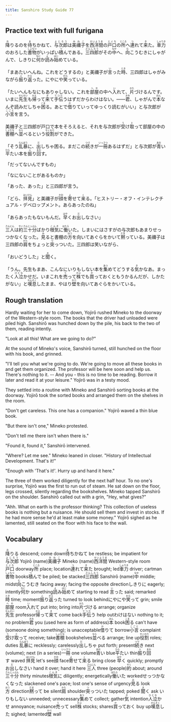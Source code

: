 ```yaml
---
title: Sanshiro Study Guide 77
---
```


## Practice text with full furigana

<p>
<ruby><rb>降</rb><rt>お</rt></ruby>りるのを<ruby><rb>待</rb><rt>ま</rt></ruby>ちかねて、<ruby><rb>与次郎</rb><rt>よじろう</rt></ruby>は<ruby><rb>美禰子</rb><rt>みねこ</rt></ruby>を<ruby><rb>西洋間</rb><rt>せいようま</rt></ruby>の<ruby><rb>戸口</rb><rt>とぐち</rt></ruby>の<ruby><rb>所</rb><rt>ところ</rt></ruby>へ<ruby><rb>連</rb><rt>つ</rt></ruby>れて<ruby><rb>来</rb><rt>き</rt></ruby>た。<ruby><rb>車力</rb><rt>しゃりき</rt></ruby>のおろした<ruby><rb>書物</rb><rt>しょもつ</rt></ruby>がいっぱい<ruby><rb>積</rb><rt>つ</rt></ruby>んである。<ruby><rb>三四郎</rb><rt>さんしろう</rt></ruby>がその<ruby><rb>中</rb><rt>なか</rt></ruby>へ、<ruby><rb>向</rb><rt>む</rt></ruby>こうむきにしゃがんで、しきりに<ruby><rb>何</rb><rt>なに</rt></ruby>か<ruby><rb>読</rb><rt>よ</rt></ruby>み<ruby><rb>始</rb><rt>はじ</rt></ruby>めている。
</p>

<p>
「まあたいへんね。これをどうするの」と美禰子が<ruby><rb>言</rb><rt>い</rt></ruby>った<ruby><rb>時</rb><rt>とき</rt></ruby>、三四郎はしゃがみながら<ruby><rb>振</rb><rt>ふ</rt></ruby>り<ruby><rb>返</rb><rt>かえ</rt></ruby>った。にやにや<ruby><rb>笑</rb><rt>わら</rt></ruby>っている。
</p>

<p>
「たいへんもなにもありゃしない。これを<ruby><rb>部屋</rb><rt>へや</rt></ruby>の中へ<ruby><rb>入</rb><rt>い</rt></ruby>れて、<ruby><rb>片</rb><rt>かた</rt></ruby>づけるんです。いまに<ruby><rb>先生</rb><rt>せんせい</rt></ruby>も<ruby><rb>帰</rb><rt>かえ</rt></ruby>って<ruby><rb>来</rb><rt>き</rt></ruby>て<ruby><rb>手伝</rb><rt>てつだ</rt></ruby>うはずだからわけはない。――<ruby><rb>君</rb><rt>きみ</rt></ruby>、しゃがんで<ruby><rb>本</rb><rt>ほん</rt></ruby>なんぞ読みだしちゃ<ruby><rb>困</rb><rt>こま</rt></ruby>る。あとで<ruby><rb>借</rb><rt>か</rt></ruby>りていってゆっくり読むがいい」と与次郎が<ruby><rb>小言</rb><rt>こごと</rt></ruby>を言う。
</p>

<p>
美禰子と三四郎が戸口で本をそろえると、それを与次郎が<ruby><rb>受</rb><rt>う</rt></ruby>け<ruby><rb>取</rb><rt>と</rt></ruby>って部屋の中の<ruby><rb>書棚</rb><rt>しょだな</rt></ruby>へ<ruby><rb>並</rb><rt>なら</rt></ruby>べるという<ruby><rb>役割</rb><rt>やくわり</rt></ruby>ができた。
</p>

<p>
「そう<ruby><rb>乱暴</rb><rt>らんぼう</rt></ruby>に、<ruby><rb>出</rb><rt>だ</rt></ruby>しちゃ困る。まだこの<ruby><rb>続</rb><rt>つづ</rt></ruby>きが<ruby><rb>一冊</rb><rt>いっさつ</rt></ruby>あるはずだ」と与次郎が<ruby><rb>青</rb><rt>あお</rt></ruby>い<ruby><rb>平</rb><rt>ひら</rt></ruby>たい本を<ruby><rb>振</rb><rt>ふ</rt></ruby>り<ruby><rb>回</rb><rt>まわ</rt></ruby>す。
</p>

「だってないんですもの」

「なにないことがあるものか」

「あった、あった」と三四郎が言う。

<p>
「どら、<ruby><rb>拝見</rb><rt>はいけん</rt></ruby>」と美禰子が<ruby><rb>顔</rb><rt>かお</rt></ruby>を<ruby><rb>寄</rb><rt>よ</rt></ruby>せて<ruby><rb>来</rb><rt>く</rt></ruby>る。「ヒストリー・オフ・インテレクチュアル・デベロップメント。あらあったのね」
</p>

<p>
「あらあったもないもんだ。<ruby><rb>早</rb><rt>はや</rt></ruby>くお<ruby><rb>出</rb><rt>だ</rt></ruby>しなさい」
</p>

<p>
<ruby><rb>三人</rb><rt>さんにん</rt></ruby>は<ruby><rb>約</rb><rt>やく</rt></ruby><ruby><rb>三十分</rb><rt>さんじっぷん</rt></ruby>ばかり<ruby><rb>根気</rb><rt>こんき</rt></ruby>に<ruby><rb>働</rb><rt>はたら</rt></ruby>いた。しまいにはさすがの与次郎もあまりせっつかなくなった。<ruby><rb>見</rb><rt>み</rt></ruby>ると書棚の<ruby><rb>方</rb><rt>ほう</rt></ruby>を向いてあぐらをかいて<ruby><rb>黙</rb><rt>だま</rt></ruby>っている。美禰子は三四郎の<ruby><rb>肩</rb><rt>かた</rt></ruby>をちょっと<ruby><rb>突</rb><rt>つ</rt></ruby>っついた。三四郎は笑いながら、
</p>

<p>
「おいどうした」と<ruby><rb>聞</rb><rt>き</rt></ruby>く。
</p>

<p>
「うん。先生もまあ、こんなにいりもしない本を<ruby><rb>集</rb><rt>あつ</rt></ruby>めてどうする<ruby><rb>気</rb><rt>き</rt></ruby>かなあ。まったく<ruby><rb>人泣</rb><rt>ひとな</rt></ruby>かせだ。いまこれを<ruby><rb>売</rb><rt>う</rt></ruby>って<ruby><rb>株</rb><rt>かぶ</rt></ruby>でも<ruby><rb>買</rb><rt>か</rt></ruby>っておくともうかるんだが、しかたがない」と<ruby><rb>嘆息</rb><rt>かんそく</rt></ruby>したまま、やはり<ruby><rb>壁</rb><rt>かべ</rt></ruby>を向いてあぐらをかいている。
</p>


## Rough translation

Hardly waiting for her to come down, Yojirō rushed Mineko to the doorway of the Western-style room. The books that the driver had unloaded were piled high. Sanshirō was hunched down by the pile, his back to the two of them, reading intently.

"Look at all this! What are we going to do?"

At the sound of Mineko's voice, Sanshirō turned, still hunched on the floor with his book, and grinned. 

"I'll tell you what we're going to do. We're going to move all these books in and get them organized. The professor will be here soon and help us. There's nothing to it. -- And you - this is no time to be reading. Borrow it later and read it at your leisure." Yojirō was in a testy mood.

They settled into a routine with Mineko and Sanshirō sorting books at the doorway. Yojirō took the sorted books and arranged them on the shelves in the room.

"Don't get careless. This one has a companion." Yojirō waved a thin blue book.

"But there isn't one," Mineko protested.

"Don't tell me there isn't when there is."

"Found it, found it," Sanshirō intervened.

"Where? Let me see." Mineko leaned in closer. "History of Intellectual Development. That's it!"

"Enough with 'That's it!'. Hurry up and hand it here."

The three of them worked diligently for the next half hour. To no one's surprise, Yojirō was the first to run out of steam. He sat down on the floor, legs crossed, silently regarding the bookshelves. Mineko tapped Sanshirō on the shoulder. Sanshirō called out with a grin, "Hey, what gives?"

"Ahh. What on earth is the professor thinking? This collection of useless books is nothing but a nuisance. He should sell them and invest in stocks. If he had more sense he'd at least make some money." Yojirō sighed as he lamented, still seated on the floor with his face to the wall.           


## Vocabulary

<p>
<span class="vocabstudy"><ruby><rb>降</rb><rt>お</rt></ruby>りる&nbsp;descend; come down</span><span class="vocabstudy"><ruby><rb>待</rb><rt>ま</rt></ruby>ちかねて&nbsp;be restless; be impatient for</span><span class="vocabstudy"><ruby><rb>与次郎</rb><rt>よじろう</rt></ruby>&nbsp;Yojirō (name)</span><span class="vocabstudy"><ruby><rb>美禰子</rb><rt>みねこ</rt></ruby>&nbsp;Mineko (name)</span><span class="vocabstudy"><ruby><rb>西洋間</rb><rt>せいようま</rt></ruby>&nbsp;Western-style room</span><span class="vocabstudy"><ruby><rb>戸口</rb><rt>とぐち</rt></ruby>&nbsp;doorway</span><span class="vocabstudy"><ruby><rb>所</rb><rt>ところ</rt></ruby>&nbsp;place; location</span><span class="vocabstudy"><ruby><rb>連</rb><rt>つ</rt></ruby>れて<ruby><rb>来</rb><rt>き</rt></ruby>た&nbsp;brought; led</span><span class="vocabstudy"><ruby><rb>車力</rb><rt>しゃりき</rt></ruby>&nbsp;driver; cartman</span><span class="vocabstudy"><ruby><rb>書物</rb><rt>しょもつ</rt></ruby>&nbsp;books</span><span class="vocabstudy"><ruby><rb>積</rb><rt>つ</rt></ruby>んで&nbsp;be piled; be stacked</span><span class="vocabstudy"><ruby><rb>三四郎</rb><rt>さんしろう</rt></ruby>&nbsp;Sanshirō (name)</span><span class="vocabstudy"><ruby><rb>中</rb><rt>なか</rt></ruby>&nbsp;middle; midst</span><span class="vocabstudy"><ruby><rb>向</rb><rt>む</rt></ruby>こうむき&nbsp;facing away; facing the opposite direction</span><span class="vocabstudy">しきりに&nbsp;eagerly; intently</span><span class="vocabstudy"><ruby><rb>何</rb><rt>なに</rt></ruby>か&nbsp;something</span><span class="vocabstudy"><ruby><rb>読</rb><rt>よ</rt></ruby>み<ruby><rb>始</rb><rt>はじ</rt></ruby>めて&nbsp;starting to read</span>
<span class="vocabstudy"><ruby><rb>言</rb><rt>い</rt></ruby>った&nbsp;said; remarked</span><span class="vocabstudy"><ruby><rb>時</rb><rt>とき</rt></ruby>&nbsp;time; moment</span><span class="vocabstudy"><ruby><rb>振</rb><rt>ふ</rt></ruby>り<ruby><rb>返</rb><rt>かえ</rt></ruby>った&nbsp;turned to look behind</span><span class="vocabstudy">にやにや<ruby><rb>笑</rb><rt>わら</rt></ruby>って&nbsp;grin; smile</span>
<span class="vocabstudy"><ruby><rb>部屋</rb><rt>へや</rt></ruby>&nbsp;room</span><span class="vocabstudy"><ruby><rb>入</rb><rt>い</rt></ruby>れて&nbsp;put into; bring into</span><span class="vocabstudy"><ruby><rb>片</rb><rt>かた</rt></ruby>づける&nbsp;arrange; organize</span><span class="vocabstudy"><ruby><rb>先生</rb><rt>せんせい</rt></ruby>&nbsp;professor</span><span class="vocabstudy"><ruby><rb>帰</rb><rt>かえ</rt></ruby>って<ruby><rb>来</rb><rt>き</rt></ruby>て&nbsp;come back</span><span class="vocabstudy"><ruby><rb>手伝</rb><rt>てつだ</rt></ruby>う&nbsp;help out</span><span class="vocabstudy">わけはない&nbsp;nothing to it; no problem</span><span class="vocabstudy"><ruby><rb>君</rb><rt>きみ</rt></ruby>&nbsp;you (used here as form of address)</span><span class="vocabstudy"><ruby><rb>本</rb><rt>ほん</rt></ruby>&nbsp;book</span><span class="vocabstudy"><ruby><rb>困</rb><rt>こま</rt></ruby>る&nbsp;can't have (someone doing something); is unacceptable</span><span class="vocabstudy"><ruby><rb>借</rb><rt>か</rt></ruby>りて&nbsp;borrow</span><span class="vocabstudy"><ruby><rb>小言</rb><rt>こごと</rt></ruby>&nbsp;complaint</span>
<span class="vocabstudy"><ruby><rb>受</rb><rt>う</rt></ruby>け<ruby><rb>取</rb><rt>と</rt></ruby>って&nbsp;receive; take</span><span class="vocabstudy"><ruby><rb>書棚</rb><rt>しょだな</rt></ruby>&nbsp;bookshelves</span><span class="vocabstudy"><ruby><rb>並</rb><rt>なら</rt></ruby>べる&nbsp;arrange; line up</span><span class="vocabstudy"><ruby><rb>役割</rb><rt>やくわり</rt></ruby>&nbsp;roles; duties</span>
<span class="vocabstudy"><ruby><rb>乱暴</rb><rt>らんぼう</rt></ruby>に&nbsp;recklessly; carelessly</span><span class="vocabstudy"><ruby><rb>出</rb><rt>だ</rt></ruby>しちゃ&nbsp;put forth; present</span><span class="vocabstudy"><ruby><rb>続</rb><rt>つづ</rt></ruby>き&nbsp;next (volume); next (in a series)</span><span class="vocabstudy"><ruby><rb>一冊</rb><rt>いっさつ</rt></ruby>&nbsp;one volume</span><span class="vocabstudy"><ruby><rb>青</rb><rt>あお</rt></ruby>い&nbsp;blue</span><span class="vocabstudy"><ruby><rb>平</rb><rt>ひら</rt></ruby>たい&nbsp;thin</span><span class="vocabstudy"><ruby><rb>振</rb><rt>ふ</rt></ruby>り<ruby><rb>回</rb><rt>まわ</rt></ruby>す&nbsp;waved</span>
<span class="vocabstudy"><ruby><rb>拝見</rb><rt>はいけん</rt></ruby>&nbsp;let's see</span><span class="vocabstudy"><ruby><rb>顔</rb><rt>かお</rt></ruby>&nbsp;face</span><span class="vocabstudy"><ruby><rb>寄</rb><rt>よ</rt></ruby>せて<ruby><rb>来</rb><rt>く</rt></ruby>る&nbsp;bring close</span>
<span class="vocabstudy"><ruby><rb>早</rb><rt>はや</rt></ruby>く&nbsp;quickly; promptly</span><span class="vocabstudy">お<ruby><rb>出</rb><rt>だ</rt></ruby>しなさい&nbsp;hand it over; hand it here</span>
<span class="vocabstudy"><ruby><rb>三人</rb><rt>さんにん</rt></ruby>&nbsp;three (people)</span><span class="vocabstudy"><ruby><rb>約</rb><rt>やく</rt></ruby>&nbsp;about; around</span><span class="vocabstudy"><ruby><rb>三十分</rb><rt>さんじっぷん</rt></ruby>&nbsp;thirty minutes</span><span class="vocabstudy"><ruby><rb>根気</rb><rt>こんき</rt></ruby>に&nbsp;diligently; energetically</span><span class="vocabstudy"><ruby><rb>働</rb><rt>はたら</rt></ruby>いた&nbsp;worked</span><span class="vocabstudy">せっつかなくなった&nbsp;slackened one's pace; lost one's sense of urgency</span><span class="vocabstudy"><ruby><rb>見</rb><rt>み</rt></ruby>る&nbsp;look</span><span class="vocabstudy"><ruby><rb>方</rb><rt>ほう</rt></ruby>&nbsp;direction</span><span class="vocabstudy"><ruby><rb>黙</rb><rt>だま</rt></ruby>って&nbsp;be silent</span><span class="vocabstudy"><ruby><rb>肩</rb><rt>かた</rt></ruby>&nbsp;shoulder</span><span class="vocabstudy"><ruby><rb>突</rb><rt>つ</rt></ruby>っついた&nbsp;tapped; poked</span>
<span class="vocabstudy"><ruby><rb>聞</rb><rt>き</rt></ruby>く&nbsp;ask</span>
<span class="vocabstudy">いりもしない&nbsp;unneeded; unnecessary</span><span class="vocabstudy"><ruby><rb>集</rb><rt>あつ</rt></ruby>めて&nbsp;collect; gather</span><span class="vocabstudy"><ruby><rb>気</rb><rt>き</rt></ruby>&nbsp;intention</span><span class="vocabstudy"><ruby><rb>人泣</rb><rt>ひとな</rt></ruby>かせ&nbsp;annoyance; nuisance</span><span class="vocabstudy"><ruby><rb>売</rb><rt>う</rt></ruby>って&nbsp;sell</span><span class="vocabstudy"><ruby><rb>株</rb><rt>かぶ</rt></ruby>&nbsp;stocks; shares</span><span class="vocabstudy"><ruby><rb>買</rb><rt>か</rt></ruby>っておく&nbsp;buy up</span><span class="vocabstudy"><ruby><rb>嘆息</rb><rt>かんそく</rt></ruby>した&nbsp;sighed; lamented</span><span class="vocabstudy"><ruby><rb>壁</rb><rt>かべ</rt></ruby>&nbsp;wall</span>
</p>
